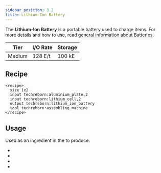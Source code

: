 ```yaml
---
sidebar_position: 3.2
title: Lithium-Ion Battery
---
```


<ItemImage file="lithium_ion_battery" alt="Lithium-Ion Battery" size="200" />

The **Lithium-Ion Battery** is a portable battery used to charge items. For more details and how to use, read [general information about Batteries](/docs/items/battery).

| Tier   | I/O Rate | Storage |
| ------ | -------- | ------- |
| Medium | 128 E/t  | 100 kE  |


## Recipe

```
<recipe> 
  size 1x2 
  input techreborn:aluminium_plate,2 
  input techreborn:lithium_cell,2 
  output techreborn:lithium_ion_battery 
  tool techreborn:assembling_machine 
</recipe>
```

## Usage

Used as an ingredient in the <McItem slug="minecraft:crafting_table"/> to produce:

- <McItem slug="techreborn:lithium_ion_batpack"/>
- <McItem slug="techreborn:advanced_chainsaw"/>
- <McItem slug="techreborn:advanced_drill"/>
- <McItem slug="techreborn:advanced_jackhammer"/>
